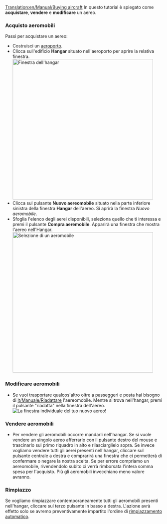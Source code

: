 [[Translation:en/Manual/Buying aircraft]]
{{it/Manuale/Tutorial/MenuT}}
In questo tutorial è spiegato come '''acquistare''', '''vendere''' e '''modificare''' un aereo.

=== Acquisto aeromobili ===
Passi per acquistare un aereo:
* Costruisci un [[it/Manuale/Costruire aeroporto|aeroporto]].
* Clicca sull'edificio '''Hangar''' situato nell'aeroporto per aprire la relativa finestra.<br/>[[File:en/Manual/Step1aircraft.png|none|thumb|450px|Finestra dell'hangar]]
* Clicca sul pulsante '''Nuovo aereomobile''' situato nella parte inferiore sinistra della finestra '''Hangar''' dell'aereo. Si aprirà la finestra ''Nuovo aeromobile''.
*Sfoglia l'elenco degli aerei disponibili, seleziona quello che ti interessa e premi il pulsante '''Compra aeremobile'''. Apparirà una finestra che mostra l'aereo nell'Hangar.<br/>[[File:en/Manual/Step3aircraft.png|none|thumb|450px|Selezione di un aeromobile]]
===Modificare aeromobili===
*Se vuoi trasportare qualcos'altro oltre a passeggeri e posta hai bisogno di [[it/Manuale/Riadattare]] l'aereomobile.  Mentre si trova nell'hangar, premi il pulsante "riadatta" nella finestra dell'aereo.<br/>[[File:en/Manual/Step4aircraft.png|none|frame|La finestra individuale del tuo nuovo aereo!]]

===Vendere aeromobili===
*Per vendere gli aeromobili occorre mandarli nell'hangar. Se si vuole vendere un singolo aereo afferrarlo con il pulsante destro del mouse e trascinarlo sul primo riquadro in alto e rilasciarglielo sopra. Se invece vogliamo vendere tutti gli aerei presenti nell'hangar, cliccare sul pulsante centrale a destra e comprarirà una finestra che ci permetterà di confermare o negare la nostra scelta. Se per errore compriamo un aereomobile, rivendendolo subito ci verrà rimborsata l'intera somma spesa per l'acquisto. Più gli aeromobili invecchiano meno valore avranno.

===Rimpiazzo===
Se vogliamo rimpiazzare contemporaneamente tutti gli aeromobili presenti nell'hangar, cliccare sul terzo pulsante in basso a destra. L'azione avrà effetto solo se avremo preventivamente impartito l'ordine di [[en/Manual/Replace vehicles#autoreplace|rimpiazzamento automatico]]. 